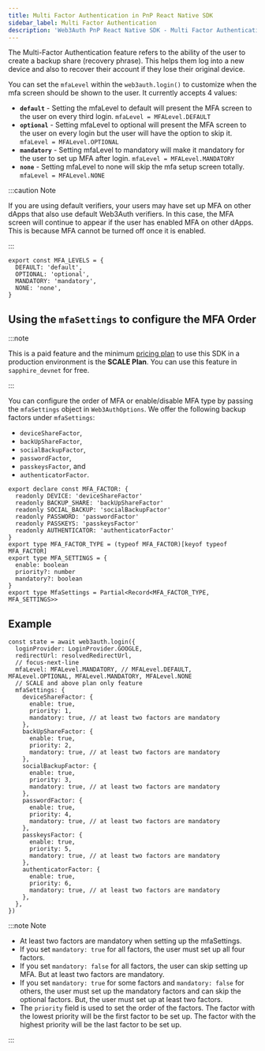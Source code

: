 ```yaml
---
title: Multi Factor Authentication in PnP React Native SDK
sidebar_label: Multi Factor Authentication
description: 'Web3Auth PnP React Native SDK - Multi Factor Authentication | Documentation - Web3Auth'
---
```



The Multi-Factor Authentication feature refers to the ability of the user to create a backup share (recovery phrase). This helps them log into a new device and also to recover their account if they lose their original device.

<MFAMinimumPlan />

You can set the `mfaLevel` within the `web3auth.login()` to customize when the mfa screen should be shown to the user. It currently accepts 4 values:

- **`default`** - Setting the mfaLevel to default will present the MFA screen to the user on every third login. `mfaLevel = MFALevel.DEFAULT`
- **`optional`** - Setting mfaLevel to optional will present the MFA screen to the user on every login but the user will have the option to skip it. `mfaLevel = MFALevel.OPTIONAL`
- **`mandatory`** - Setting mfaLevel to mandatory will make it mandatory for the user to set up MFA after login. `mfaLevel = MFALevel.MANDATORY`
- **`none`** - Setting mfaLevel to none will skip the mfa setup screen totally. `mfaLevel = MFALevel.NONE`

:::caution Note

If you are using default verifiers, your users may have set up MFA on other dApps that also use default Web3Auth verifiers. In this case, the MFA screen will continue to appear if the user has enabled MFA on other dApps. This is because MFA cannot be turned off once it is enabled.

:::

```tsx
export const MFA_LEVELS = {
  DEFAULT: 'default',
  OPTIONAL: 'optional',
  MANDATORY: 'mandatory',
  NONE: 'none',
}
```

## Using the `mfaSettings` to configure the MFA Order

:::note

This is a paid feature and the minimum [pricing plan](https://web3auth.io/pricing.html) to use this SDK in a production environment is the **SCALE Plan**. You can use this feature in `sapphire_devnet` for free.

:::

You can configure the order of MFA or enable/disable MFA type by passing the `mfaSettings` object in `Web3AuthOptions`. We offer the following backup factors under `mfaSettings`:

- `deviceShareFactor`,
- `backUpShareFactor`,
- `socialBackupFactor`,
- `passwordFactor`,
- `passkeysFactor`, and
- `authenticatorFactor`.

```tsx
export declare const MFA_FACTOR: {
  readonly DEVICE: 'deviceShareFactor'
  readonly BACKUP_SHARE: 'backUpShareFactor'
  readonly SOCIAL_BACKUP: 'socialBackupFactor'
  readonly PASSWORD: 'passwordFactor'
  readonly PASSKEYS: 'passkeysFactor'
  readonly AUTHENTICATOR: 'authenticatorFactor'
}
export type MFA_FACTOR_TYPE = (typeof MFA_FACTOR)[keyof typeof MFA_FACTOR]
export type MFA_SETTINGS = {
  enable: boolean
  priority?: number
  mandatory?: boolean
}
export type MfaSettings = Partial<Record<MFA_FACTOR_TYPE, MFA_SETTINGS>>
```

## Example

```tsx
const state = await web3auth.login({
  loginProvider: LoginProvider.GOOGLE,
  redirectUrl: resolvedRedirectUrl,
  // focus-next-line
  mfaLevel: MFALevel.MANDATORY, // MFALevel.DEFAULT, MFALevel.OPTIONAL, MFALevel.MANDATORY, MFALevel.NONE
  // SCALE and above plan only feature
  mfaSettings: {
    deviceShareFactor: {
      enable: true,
      priority: 1,
      mandatory: true, // at least two factors are mandatory
    },
    backUpShareFactor: {
      enable: true,
      priority: 2,
      mandatory: true, // at least two factors are mandatory
    },
    socialBackupFactor: {
      enable: true,
      priority: 3,
      mandatory: true, // at least two factors are mandatory
    },
    passwordFactor: {
      enable: true,
      priority: 4,
      mandatory: true, // at least two factors are mandatory
    },
    passkeysFactor: {
      enable: true,
      priority: 5,
      mandatory: true, // at least two factors are mandatory
    },
    authenticatorFactor: {
      enable: true,
      priority: 6,
      mandatory: true, // at least two factors are mandatory
    },
  },
})
```

:::note Note

- At least two factors are mandatory when setting up the mfaSettings.
- If you set `mandatory: true` for all factors, the user must set up all four factors.
- If you set `mandatory: false` for all factors, the user can skip setting up MFA. But at least two factors are mandatory.
- If you set `mandatory: true` for some factors and `mandatory: false` for others, the user must set up the mandatory factors and can skip the optional factors. But, the user must set up at least two factors.
- The `priority` field is used to set the order of the factors. The factor with the lowest priority will be the first factor to be set up. The factor with the highest priority will be the last factor to be set up.

:::
